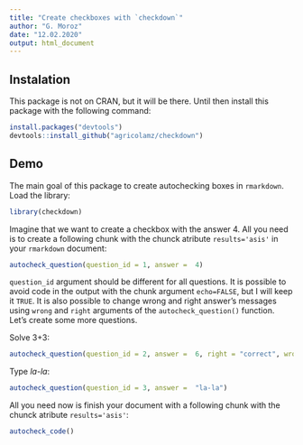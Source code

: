 ```yaml
---
title: "Create checkboxes with `checkdown`"
author: "G. Moroz"
date: "12.02.2020"
output: html_document
---
```


## Instalation

This package is not on CRAN, but it will be there. Until then install this package with the following command:

```r
install.packages("devtools")
devtools::install_github("agricolamz/checkdown")
```

## Demo

The main goal of this package to create autochecking boxes in `rmarkdown`. Load the library:

```r
library(checkdown)
```

Imagine that we want to create a checkbox with the answer 4. All you need is to create a following chunk with the chunck atribute `results='asis'` in your `rmarkdown` document:
```r
autocheck_question(question_id = 1, answer =  4)
```

`question_id` argument should be different for all questions. It is possible to avoid code in the output with the chunk argument `echo=FALSE`, but I will keep it `TRUE`. It is also possible to change wrong and right answer's messages using `wrong` and `right` arguments of the `autocheck_question()` function. Let's create some more questions.

Solve 3+3:
```r
autocheck_question(question_id = 2, answer =  6, right = "correct", wrong = "not correct")
```

Type *la-la*:
```r
autocheck_question(question_id = 3, answer =  "la-la")
```

All you need now is finish your document with a following chunk with the chunck atribute `results='asis'`:
```r
autocheck_code()
```

